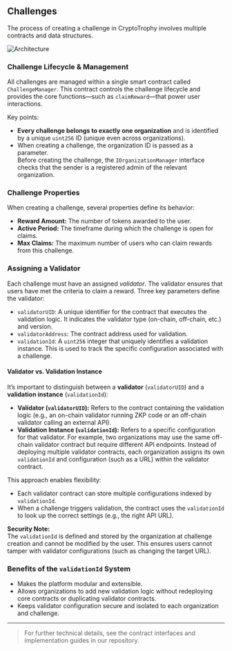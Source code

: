 ## Challenges

The process of creating a challenge in CryptoTrophy involves multiple contracts and data structures.

![Architecture](/images/challengediagram.webp)

### Challenge Lifecycle & Management

All challenges are managed within a single smart contract called `ChallengeManager`. This contract controls the challenge lifecycle and provides the core functions—such as `claimReward`—that power user interactions.

Key points:

- **Every challenge belongs to exactly one organization** and is identified by a unique `uint256` ID (unique even across organizations).
- When creating a challenge, the organization ID is passed as a parameter.  
  Before creating the challenge, the `IOrganizationManager` interface checks that the sender is a registered admin of the relevant organization.

### Challenge Properties

When creating a challenge, several properties define its behavior:

- **Reward Amount:** The number of tokens awarded to the user.
- **Active Period:** The timeframe during which the challenge is open for claims.
- **Max Claims:** The maximum number of users who can claim rewards from this challenge.

### Assigning a Validator

Each challenge must have an assigned *validator*. The validator ensures that users have met the criteria to claim a reward. Three key parameters define the validator:

- `validatorUID`: A unique identifier for the contract that executes the validation logic. It indicates the validator type (on-chain, off-chain, etc.) and version.
- `validatorAddress`: The contract address used for validation.
- `validationId`: A `uint256` integer that uniquely identifies a validation instance. This is used to track the specific configuration associated with a challenge.

#### Validator vs. Validation Instance

It’s important to distinguish between a **validator** (`validatorUID`) and a **validation instance** (`validationId`):

- **Validator (`validatorUID`):** Refers to the contract containing the validation logic (e.g., an on-chain validator running ZKP code or an off-chain validator calling an external API).
- **Validation Instance (`validationId`):** Refers to a specific configuration for that validator. For example, two organizations may use the same off-chain validator contract but require different API endpoints. Instead of deploying multiple validator contracts, each organization assigns its own `validationId` and configuration (such as a URL) within the validator contract.

This approach enables flexibility:  
- Each validator contract can store multiple configurations indexed by `validationId`.  
- When a challenge triggers validation, the contract uses the `validationId` to look up the correct settings (e.g., the right API URL).

**Security Note:**  
The `validationId` is defined and stored by the organization at challenge creation and cannot be modified by the user. This ensures users cannot tamper with validator configurations (such as changing the target URL).

### Benefits of the `validationId` System

- Makes the platform modular and extensible.
- Allows organizations to add new validation logic without redeploying core contracts or duplicating validator contracts.
- Keeps validator configuration secure and isolated to each organization and challenge.

---

> For further technical details, see the contract interfaces and implementation guides in our repository.
